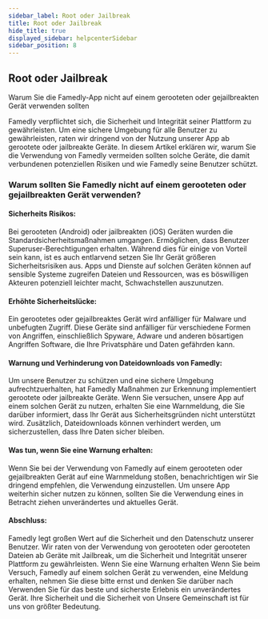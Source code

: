 ```yaml
---
sidebar_label: Root oder Jailbreak
title: Root oder Jailbreak
hide_title: true
displayed_sidebar: helpcenterSidebar
sidebar_position: 8
---
```





<div class="hero hero--primary">
  <div class="container">
    <h2 class="hero__title">Root oder Jailbreak</h2>
    <p class="hero__subtitle">Warum Sie die Famedly-App nicht auf einem gerooteten oder gejailbreakten Gerät verwenden sollten</p>
  </div>
</div>

Famedly verpflichtet sich, die Sicherheit und Integrität seiner Plattform zu gewährleisten.
Um eine sichere Umgebung für alle Benutzer zu gewährleisten, raten wir dringend von der Nutzung unserer App ab
gerootete oder jailbreakte Geräte. In diesem Artikel erklären wir, warum Sie die Verwendung von Famedly vermeiden sollten
solche Geräte, die damit verbundenen potenziellen Risiken und wie Famedly seine Benutzer schützt.

### Warum sollten Sie Famedly nicht auf einem gerooteten oder gejailbreakten Gerät verwenden?

#### Sicherheits Risikos:
Bei gerooteten (Android) oder jailbreakten (iOS) Geräten wurden die Standardsicherheitsmaßnahmen umgangen.
Ermöglichen, dass Benutzer Superuser-Berechtigungen erhalten. Während dies für einige von Vorteil sein kann, ist es auch entlarvend
setzen Sie Ihr Gerät größeren Sicherheitsrisiken aus. Apps und Dienste auf solchen Geräten können auf sensible Systeme zugreifen
Dateien und Ressourcen, was es böswilligen Akteuren potenziell leichter macht, Schwachstellen auszunutzen.

#### Erhöhte Sicherheitslücke:
Ein gerootetes oder gejailbreaktes Gerät wird anfälliger für Malware und unbefugten Zugriff. Diese Geräte
sind anfälliger für verschiedene Formen von Angriffen, einschließlich Spyware, Adware und anderen bösartigen Angriffen
Software, die Ihre Privatsphäre und Daten gefährden kann.

#### Warnung und Verhinderung von Dateidownloads von Famedly:
Um unsere Benutzer zu schützen und eine sichere Umgebung aufrechtzuerhalten, hat Famedly Maßnahmen zur Erkennung implementiert
gerootete oder jailbreakte Geräte. Wenn Sie versuchen, unsere App auf einem solchen Gerät zu nutzen, erhalten Sie eine
Warnmeldung, die Sie darüber informiert, dass Ihr Gerät aus Sicherheitsgründen nicht unterstützt wird. Zusätzlich,
Dateidownloads können verhindert werden, um sicherzustellen, dass Ihre Daten sicher bleiben.

#### Was tun, wenn Sie eine Warnung erhalten:
Wenn Sie bei der Verwendung von Famedly auf einem gerooteten oder gejailbreakten Gerät auf eine Warnmeldung stoßen, benachrichtigen wir Sie dringend
empfehlen, die Verwendung einzustellen. Um unsere App weiterhin sicher nutzen zu können, sollten Sie die Verwendung eines in Betracht ziehen
unverändertes und aktuelles Gerät.

#### Abschluss:
Famedly legt großen Wert auf die Sicherheit und den Datenschutz unserer Benutzer. Wir raten von der Verwendung von gerooteten oder gerooteten Dateien ab
Geräte mit Jailbreak, um die Sicherheit und Integrität unserer Plattform zu gewährleisten. Wenn Sie eine Warnung erhalten
Wenn Sie beim Versuch, Famedly auf einem solchen Gerät zu verwenden, eine Meldung erhalten, nehmen Sie diese bitte ernst und denken Sie darüber nach
Verwenden Sie für das beste und sicherste Erlebnis ein unverändertes Gerät. Ihre Sicherheit und die Sicherheit von
Unsere Gemeinschaft ist für uns von größter Bedeutung.